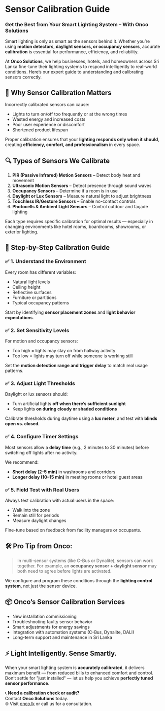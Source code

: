 
# Sensor Calibration Guide
### Get the Best from Your Smart Lighting System – With Onco Solutions

Smart lighting is only as smart as the sensors behind it. Whether you’re using **motion detectors, daylight sensors, or occupancy sensors**, accurate **calibration** is essential for performance, efficiency, and reliability.

At **Onco Solutions**, we help businesses, hotels, and homeowners across Sri Lanka fine-tune their lighting systems to respond intelligently to real-world conditions. Here’s our expert guide to understanding and calibrating sensors correctly.

## 🔧 Why Sensor Calibration Matters

Incorrectly calibrated sensors can cause:
- Lights to turn on/off too frequently or at the wrong times  
- Wasted energy and increased costs  
- Poor user experience or discomfort  
- Shortened product lifespan

Proper calibration ensures that your **lighting responds only when it should**, creating **efficiency, comfort, and professionalism** in every space.

## 🔍 Types of Sensors We Calibrate

1. **PIR (Passive Infrared) Motion Sensors** – Detect body heat and movement  
2. **Ultrasonic Motion Sensors** – Detect presence through sound waves  
3. **Occupancy Sensors** – Determine if a room is in use  
4. **Daylight or Lux Sensors** – Measure natural light to adjust brightness  
5. **Touchless IR/Gesture Sensors** – Enable no-contact controls  
6. **Photocells & Ambient Light Sensors** – Control outdoor and façade lighting

Each type requires specific calibration for optimal results — especially in changing environments like hotel rooms, boardrooms, showrooms, or exterior lighting.

## 📏 Step-by-Step Calibration Guide

### ✅ 1. Understand the Environment
Every room has different variables:
- Natural light levels  
- Ceiling height  
- Reflective surfaces  
- Furniture or partitions  
- Typical occupancy patterns

Start by identifying **sensor placement zones** and **light behavior expectations**.

### ✅ 2. Set Sensitivity Levels
For motion and occupancy sensors:
- Too high = lights may stay on from hallway activity  
- Too low = lights may turn off while someone is working still

Set the **motion detection range and trigger delay** to match real usage patterns.

### ✅ 3. Adjust Light Thresholds
Daylight or lux sensors should:
- Turn artificial lights **off when there’s sufficient sunlight**  
- Keep lights **on during cloudy or shaded conditions**

Calibrate thresholds during daytime using a **lux meter**, and test with **blinds open vs. closed**.

### ✅ 4. Configure Timer Settings
Most sensors allow a **delay time** (e.g., 2 minutes to 30 minutes) before switching off lights after no activity.

We recommend:
- **Short delay (2–5 min)** in washrooms and corridors  
- **Longer delay (10–15 min)** in meeting rooms or hotel guest areas

### ✅ 5. Field Test with Real Users
Always test calibration with actual users in the space:
- Walk into the zone  
- Remain still for periods  
- Measure daylight changes

Fine-tune based on feedback from facility managers or occupants.

## 🛠️ Pro Tip from Onco:
> In multi-sensor systems (like C-Bus or Dynalite), sensors can work together. For example, an **occupancy sensor + daylight sensor** may both need to agree before lights are activated.

We configure and program these conditions through the **lighting control system**, not just the sensor device.

## 📦 Onco’s Sensor Calibration Services

- New installation commissioning  
- Troubleshooting faulty sensor behavior  
- Smart adjustments for energy savings  
- Integration with automation systems (C-Bus, Dynalite, DALI)  
- Long-term support and maintenance in Sri Lanka

## ⚡ Light Intelligently. Sense Smartly.

When your smart lighting system is **accurately calibrated**, it delivers maximum benefit — from reduced bills to enhanced comfort and control. Don’t settle for "just installed" — let us help you achieve **perfectly tuned sensor performance**.

📞 **Need a calibration check or audit?**  
Contact **Onco Solutions** today.  
🌐 Visit [onco.lk](https://www.onco.lk) or call us for a consultation.
